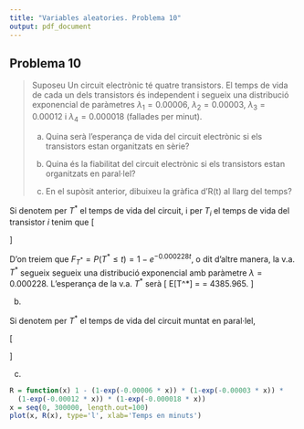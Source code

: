 ```yaml
---
title: "Variables aleatories. Problema 10"
output: pdf_document
---
```


## Problema 10

> Suposeu Un circuit electrònic té quatre transistors. El temps de vida de cada un dels transistors és independent i segueix una distribució exponencial de paràmetres $\lambda_1 = 0.00006$, $\lambda_2 = 0.00003$, $\lambda_3=0.00012$ i $\lambda_4 = 0.000018$ (fallades per minut).
>
> a. Quina serà l’esperança de vida del circuit electrònic si els transistors estan organitzats en sèrie?
>
> b. Quina és la fiabilitat del circuit electrònic si els transistors estan organitzats en paral·lel?
>
> c. En el supòsit anterior, dibuixeu la gràfica d’R(t) al llarg del temps?
>

Si denotem per $T^*$ el temps de vida del circuit, i per $T_i$ el temps de vida del transistor $i$ tenim que
\[
\begin{array}{rcl}
P(T^* > t) &=& P(\{T_1 > t\} \cap \{T_2 > t\} \cap \{T_3 > t\} \cap \{T_4 > t\}) \\
&=& P(T_1 > t) P(T_2 > t) P (T_3 > t) P(T_4 > t) \\
&=& [1-P(T_1 \leq t)][1-P(T_2 \leq t)][1-P(T_3 \leq t)][1-P(T_4 \leq t)]\\
&=& [1-F_{Exp(\lambda_1)}(t)][1-F_{Exp(\lambda_2)}(t)][1-F_{Exp(\lambda_3)}(t)][1-F_{Exp(\lambda_4)}(t)] \\
&=& e^{-0.00006 t} e^{-0.00003 t} e^{-0.00012 t} e^{-0.000018 t} \\
&=& e^{-(0.00006+0.00003+0.00012+0.000018) t} = e^{-0.000228 t}
\end{array}
\]

D'on treiem que $F_{T^*} = P(T^* \leq t) = 1 - e^{-0.000228 t}$, o dit d'altre manera, la  v.a. $T^*$ segueix segueix una distribució exponencial amb paràmetre $\lambda = 0.000228$. L'esperança de la v.a. $T^{*}$ serà 
\[
E[T^*] = \frac{1}{0.000228} = 4385.965.
\]


b.

Si denotem per $T^*$ el temps de vida del circuit muntat en paral·lel,

\[
\begin{array}{rcl}
P(T^* > t) &=& 1 - P(T^* \leq t) \\
&=& 1 - P(\{T_1 \leq t\} \cap \{T_2 \leq t\} \cap \{T_3 \leq t\} \cap \{T_4 \leq t\}) \\
&=& 1 - P(T_1 \leq t) P(T_2 \leq t) P(T_3 \leq t) P(T_4 \leq t) \\
&=& 1- F_{Exp(\lambda_1)}(t) F_{Exp(\lambda_2)}(t) F_{Exp(\lambda_3)}(t) F_{Exp(\lambda_4)}(t) \\
&=& 1-(1-e^{-0.00006 t}) (1-e^{-0.00003 t}) (1-e^{-0.00012 t}) (1-e^{-0.000018 t}) )
\end{array}
\]

c.

```r
R = function(x) 1 - (1-exp(-0.00006 * x)) * (1-exp(-0.00003 * x)) * 
  (1-exp(-0.00012 * x)) * (1-exp(-0.000018 * x))
x = seq(0, 300000, length.out=100)
plot(x, R(x), type='l', xlab='Temps en minuts')
```
